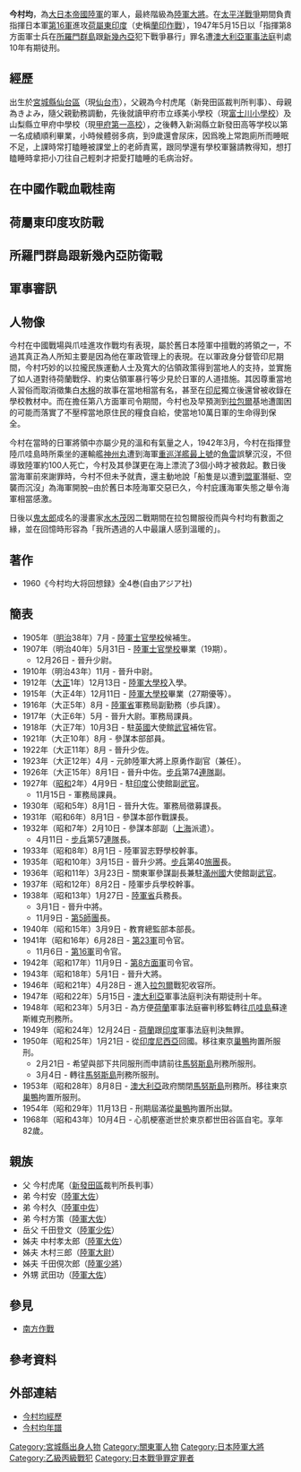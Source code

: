 {{Infobox Military Person
| name          = 今村 均 
| image         = [[File:Hitoshi_Imamura.jpg|230px]]
| caption       =
| birth_date    = {{Birth date|1886|6|28}}
| death_date    = {{Death date and age|1968|10|4|1886|6|28}}
| placeofbirth  = [[日本|日本]][[宮城縣|宮城縣]][[仙台市|仙台市]]
| placeofdeath  = [[日本|日本]][[東京都|東京都]][[世田谷區|世田谷區]]自宅
| placeofburial = 
| placeofburial_label = 
| placeofburial_coordinates = <!-- {{Coord|LAT|LONG|display=inline,title}} -->
| nickname      = 
| birth_name    =
| allegiance    = [[File:Flag_of_Japan.svg|border]] [[大日本帝國|大日本帝國]]
| branch        = [[File:War_flag_of_the_Imperial_Japanese_Army.svg|27px]] [[大日本帝國陸軍|大日本帝國陸軍]]
| serviceyears  = 1907年 - 1945年
| rank          = [[大將|陸軍大將]]
| servicenumber =
| unit          =
| commands      = 日本軍[[第5師團|第5師團]]長<br />教育總監本部長<br />日本軍[[第23軍_(日本陸軍)|第23軍]]司令官<br />日本軍[[第16軍_(日本陸軍)|第16軍]]司令官<br />日本軍[[第8方面軍_(日本陸軍)|第8方面軍]]司令官
| battles       = [[第二次世界大戰|第二次世界大戰]]<br />[[太平洋戰爭|太平洋戰爭]]<br />[[蘭印作戰|蘭印作戰]]
| battles_label =
| awards        = 勛一等功二級
| relations     =
| laterwork     =
| signature     =
}}
{{japanese|japanese=今村 均|kana=いまむら ひとし|romaji=Imamura Hitoshi}}

'''今村均'''{{BD|1886年|6月28日|1968年|10月4日|catIdx=Imamura Hitoshi}}，為[[大日本帝國陸軍|大日本帝國陸軍]]的軍人，最終階級為[[大將|陸軍大將]]。在[[太平洋戰爭|太平洋戰爭]]期間負責指揮日本軍[[第16軍_(日本陸軍)|第16軍]]進攻[[荷屬東印度|荷屬東印度]]（史稱[[蘭印作戰|蘭印作戰]]），1947年5月15日以「指揮第8方面軍士兵在[[所羅門群島|所羅門群島]]跟[[新幾內亞|新幾內亞]]犯下戰爭暴行」罪名遭[[澳大利亞|澳大利亞]][[軍事法庭|軍事法庭]]判處10年有期徒刑。

== 經歷 ==
出生於[[宮城縣|宮城縣]][[仙台市|仙台區]]（現[[仙台市|仙台市]]），父親為今村虎尾（新発田區裁判所判事）、母親為きよみ，隨父親勤務調動，先後就讀甲府市立琢美小學校（現[[富士川小學校|富士川小學校]]）及山梨縣立甲府中學校（現[[甲府第一高校|甲府第一高校]]），之後轉入新潟縣立新發田高等学校以第一名成績順利畢業，小時候體弱多病，到9歲還會尿床，因爲晚上常跑廁所而睡眠不足，上課時常打瞌睡被課堂上的老師責罵，跟同學還有學校軍醫請教得知，想打瞌睡時拿把小刀往自己輕刺才把愛打瞌睡的毛病治好。

== 在中國作戰血戰桂南 ==


== 荷屬東印度攻防戰 ==


== 所羅門群島跟新幾內亞防衛戰 ==


== 軍事審訊 ==
== 人物像 ==
今村在中國戰場與爪哇進攻作戰均有表現，屬於舊日本陸軍中擅戰的將領之一，不過其真正為人所知主要是因為他在軍政管理上的表現。在以軍政身分督管印尼期間，今村巧妙的以拉攏民族運動人士及寬大的佔領政策得到當地人的支持，並實施了如人道對待荷蘭戰俘、約束佔領軍暴行等少見於日軍的人道措施。其因尊重當地人習俗而取消徵集白[[木棉|木棉]]的故事在當地相當有名，甚至在[[印尼|印尼]]獨立後還曾被收錄在學校教材中。而在擔任第八方面軍司令期間，今村也及早預測到[[拉包爾|拉包爾]]基地遭圍困的可能而落實了不壓榨當地原住民的糧食自給，使當地10萬日軍的生命得到保全。

今村在當時的日軍將領中亦屬少見的溫和有氣量之人，1942年3月，今村在指揮登陸爪哇島時所乘坐的運輸艦[[神州丸|神州丸]]遭到海軍[[重巡洋艦|重巡洋艦]][[最上號|最上號]]的[[魚雷|魚雷]]誤擊沉沒，不但導致陸軍約100人死亡，今村及其參謀更在海上漂流了3個小時才被救起。數日後當海軍前來謝罪時，今村不但未予就責，還主動地說「船隻是以遭到[[盟軍|盟軍]]潛艇、空襲而沉沒」為海軍開脫─由於舊日本陸海軍交惡已久，今村庇護海軍失態之舉令海軍相當感激。

日後以[[鬼太郎|鬼太郎]]成名的漫畫家[[水木茂|水木茂]]因二戰期間在拉包爾服役而與今村均有數面之緣，並在回憶時形容為「我所遇過的人中最讓人感到溫暖的」。

== 著作 ==
* 1960《今村均大将回想録》全4巻(自由アジア社)

== 簡表 ==
*1905年（[[明治|明治]]38年）7月 - [[日本陸軍士官學校|陸軍士官學校]]候補生。
*1907年（明治40年）5月31日 - [[日本陸軍士官學校|陸軍士官學校]]畢業（19期）。
**12月26日 - 晉升少尉。
*1910年（明治43年）11月 - 晉升中尉。
*1912年（[[大正|大正]]1年）12月13日 - [[日本陸軍大學校|陸軍大學校]]入學。
*1915年（大正4年）12月11日 - [[日本陸軍大學校|陸軍大學校]]畢業（27期優等）。
*1916年（大正5年）8月 - [[陸軍省|陸軍省]]軍務局副勤務（歩兵課）。
*1917年（大正6年）5月 - 晉升大尉。軍務局課員。
*1918年（大正7年）10月3日 - 駐[[英國|英國]]大使館[[武官|武官]]補佐官。
*1921年（大正10年）8月 - 參謀本部部員。
*1922年（大正11年）8月 - 晉升少佐。
*1923年（大正12年）4月 - 元帥陸軍大將上原勇作副官（兼任）。
*1926年（大正15年）8月1日 - 晉升中佐。[[步兵|步兵]]第74[[團_(軍隊)|連隊]]副。
*1927年（[[昭和|昭和]]2年）4月9日 - 駐[[印度|印度]]公使館副[[武官|武官]]。
**11月15日 - 軍務局課員。
*1930年（昭和5年）8月1日 - 晉升大佐。軍務局徵募課長。
*1931年（昭和6年）8月1日 - 參謀本部作戰課長。
*1932年（昭和7年）2月10日 - 參謀本部副（[[上海|上海]]派遣）。
**4月11日 - [[步兵|步兵]]第57[[團_(軍隊)|連隊]]長。
*1933年（昭和8年）8月1日 - 陸軍習志野學校幹事。
*1935年（昭和10年）3月15日 - 晉升少將。[[步兵|步兵]]第40[[旅|旅團]]長。
*1936年（昭和11年）3月23日 - 關東軍參謀副長兼駐[[滿州國|滿州國]]大使館副[[武官|武官]]。
*1937年（昭和12年）8月2日 - 陸軍步兵學校幹事。
*1938年（昭和13年）1月27日 - [[陸軍省|陸軍省]]兵務長。
**3月1日 - 晉升中將。
**11月9日 - [[第5師團|第5師團]]長。
*1940年（昭和15年）3月9日 - 教育總監部本部長。
*1941年（昭和16年）6月28日 - [[第23軍_(日本陸軍)|第23軍]]司令官。
**11月6日 - [[第16軍_(日本陸軍)|第16軍]]司令官。
*1942年（昭和17年）11月9日 - [[第8方面軍_(日本陸軍)|第8方面軍]]司令官。
*1943年（昭和18年）5月1日 - 晉升大將。
*1946年（昭和21年）4月28日 - 進入[[拉包爾|拉包爾]]戰犯收容所。
*1947年（昭和22年）5月15日 - [[澳大利亞|澳大利亞]]軍事法庭判決有期徒刑十年。
*1948年（昭和23年）5月3日 - 為方便[[荷蘭|荷蘭]]軍事法庭審判移監轉往[[爪哇島|爪哇島]]蘇達斯維克刑務所。
*1949年（昭和24年）12月24日 - [[荷蘭|荷蘭]]跟[[印度|印度]]軍事法庭判決無罪。
*1950年（昭和25年）1月21日 - 從[[印度尼西亞|印度尼西亞]]回國。移往東京[[巢鴨監獄|巢鴨]]拘置所服刑。
**2月21日 - 希望與部下共同服刑而申請前往[[馬努斯島|馬努斯島]]刑務所服刑。
**3月4日 - 轉往[[馬努斯島|馬努斯島]]刑務所服刑。
*1953年（昭和28年）8月8日 - [[澳大利亞|澳大利亞]]政府關閉[[馬努斯島|馬努斯島]]刑務所。移往東京[[巢鴨監獄|巢鴨]]拘置所服刑。
*1954年（昭和29年）11月13日 - 刑期屆滿從[[巢鴨監獄|巢鴨]]拘置所出獄。
*1968年（昭和43年）10月4日 - 心肌梗塞逝世於東京都世田谷區自宅。享年82歲。

== 親族 ==
*父 今村虎尾（[[新發田市|新發田區]]裁判所長判事）
*弟 今村安（[[大佐|陸軍大佐]]）
*弟 今村久（[[中佐|陸軍中佐]]）
*弟 今村方策（[[大佐|陸軍大佐]]）
*岳父 千田登文（[[少佐|陸軍少佐]]）
*姊夫 中村孝太郎（[[大佐|陸軍大佐]]）
*姊夫 木村三郎（[[大尉|陸軍大尉]]）
*姊夫 千田俔次郎（[[少將|陸軍少將]]）
*外甥 武田功（[[大佐|陸軍大佐]]）

== 參見 ==
* [[南方作戰|南方作戰]]

== 參考資料 ==
{{reflist}}

== 外部連結 ==
*[http://www24049u.sakura.ne.jp/db/%E4%BB%8A%E6%9D%91%E5%9D%87 今村均經歷]{{Dead link|date=2020年5月 |bot=InternetArchiveBot |fix-attempted=yes }}
*[http://homepage18.seed.net.tw/web@1/sunnex/columns/data/imamura.html 今村均年譜]{{dead link|date=2018年5月 |bot=InternetArchiveBot |fix-attempted=yes }}

{{日本陸軍大將}}
{{Authority control}}
{{DEFAULTSORT:Imamura Hitoshi}}
[[Category:宮城縣出身人物|Category:宮城縣出身人物]]
[[Category:關東軍人物|Category:關東軍人物]]
[[Category:日本陸軍大將|Category:日本陸軍大將]]
[[Category:乙級丙級戰犯|Category:乙級丙級戰犯]]
[[Category:日本戰爭罪定罪者|Category:日本戰爭罪定罪者]]